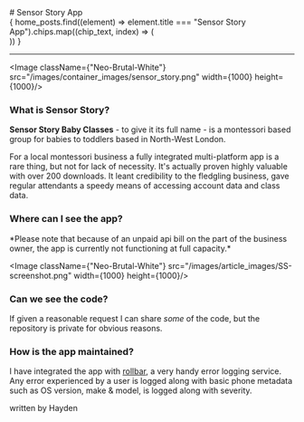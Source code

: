 
<div className="mt-6"/>
# Sensor Story App

<div className="flex not-prose">
    <div className="flex flex-wrap justify-center">
        {
        home_posts.find((element) => element.title === "Sensor Story App").chips.map((chip_text, index) => (
            <div key={index} className="mr-3 mt-3">
                <Chip chip_text={chip_text} />
            </div>
        ))
        }
    </div>
</div>

---

<Image className={"Neo-Brutal-White"} src="/images/container_images/sensor_story.png" width={1000} height={1000}/>

### What is Sensor Story?
**Sensor Story Baby Classes** - to give it its full name - is a montessori based group for babies to toddlers based in North-West London. 

For a local montessori business a fully integrated multi-platform app is a rare thing, but not for lack of necessity. It's actually proven highly valuable with over 200 downloads. It leant credibility to the fledgling business, gave regular attendants a speedy means of accessing account data and class data.

### Where can I see the app?
<div className="flex mt-6 not-prose w-full justify-center">
    <div className="mr-3">
        <MB_Button text="App Store" image_src="/images/chip_icons/ios.svg" given_href="https://apps.apple.com/gb/app/sensorstory-baby-classes/id6448684530"/>
    </div>
    <div>
        <MB_Button text="Google Play" image_src="/images/chip_icons/android.svg" given_href="https://play.google.com/store/apps/details?id=com.sensorstorybabyclasses.sensor_story&pli=1"/>
    </div>
</div>
*Please note that because of an unpaid api bill on the part of the business owner, the app is currently not functioning at full capacity.*

<Image className={"Neo-Brutal-White"} src="/images/article_images/SS-screenshot.png" width={1000} height={1000}/>

### Can we see the code?
If given a reasonable request I can share *some* of the code, but the repository is private for obvious reasons.

### How is the app maintained?
I have integrated the app with [rollbar](https://rollbar.com/), a very handy error logging service. Any error experienced by a user is logged along with basic phone metadata such as OS version, make & model, is logged along with severity.

<div className="flex justify-center position">
    written by Hayden
</div>